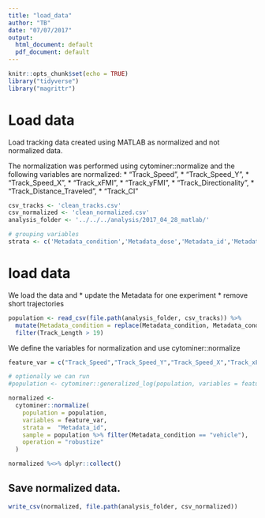 ```yaml
---
title: "load_data"
author: "TB"
date: "07/07/2017"
output:
  html_document: default
  pdf_document: default
---
```


```r
knitr::opts_chunk$set(echo = TRUE)
library("tidyverse")
library("magrittr")
```


# Load data 
Load tracking data created using MATLAB as normalized and not normalized data. 

The normalization was performed using cytominer::normalize and the following variables 
are normalized: 
* "Track_Speed",
* "Track_Speed_Y",
* "Track_Speed_X",
* "Track_xFMI",
* "Track_yFMI",
* "Track_Directionality",
* "Track_Distance_Traveled", 
* "Track_CI"


```r
csv_tracks <- 'clean_tracks.csv'
csv_normalized <- 'clean_normalized.csv'
analysis_folder <- '../../../analysis/2017_04_28_matlab/'

# grouping variables 
strata <- c('Metadata_condition','Metadata_dose','Metadata_id','Metadata_date','Metadata_matrix')
```

# load data 
We load the data and
* update the Metadata for one experiment
* remove short trajectories 
```r
population <- read_csv(file.path(analysis_folder, csv_tracks)) %>%
  mutate(Metadata_condition = replace(Metadata_condition, Metadata_condition == "water", "vehicle")) %>%
  filter(Track_Length > 19)

```

We define the variables for normalization and use cytominer::normalize
```r
feature_var = c("Track_Speed","Track_Speed_Y","Track_Speed_X","Track_xFMI","Track_yFMI","Track_Directionality","Track_Distance_Traveled","Track_CI")

# optionally we can run 
#population <- cytominer::generalized_log(population, variables = feature_var)

normalized <-
  cytominer::normalize(
    population = population,
    variables = feature_var,
    strata =  "Metadata_id",
    sample = population %>% filter(Metadata_condition == "vehicle"),
    operation = "robustize"
  )

normalized %<>% dplyr::collect() 

```

## Save normalized data.
```r
write_csv(normalized, file.path(analysis_folder, csv_normalized))
```


